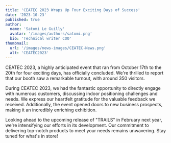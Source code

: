 ```yaml
---
title: 'CEATEC 2023 Wraps Up Four Exciting Days of Success'
date: '2023-10-23'
published: true
author:
  name: 'Satomi Le Guilly'
  avatar: '/images/authors/satomi.png'
  bio: 'Technical writer COO'
thumbnail:
  url: '/images/news-images/CEATEC-News.png'
  alt: 'CEATEC2023'
---
```


CEATEC 2023, a highly anticipated event that ran from October 17th to the 20th for four exciting days, has officially concluded. We're thrilled to report that our booth saw a remarkable turnout, with around 350 visitors.

During CEATEC 2023, we had the fantastic opportunity to directly engage with numerous customers, discussing indoor positioning challenges and needs. We express our heartfelt gratitude for the valuable feedback we received. Additionally, the event opened doors to new business prospects, making it an incredibly enriching exhibition.

Looking ahead to the upcoming release of "TRAILS" in February next year, we're intensifying our efforts in its development. Our commitment to delivering top-notch products to meet your needs remains unwavering. Stay tuned for what's in store!
